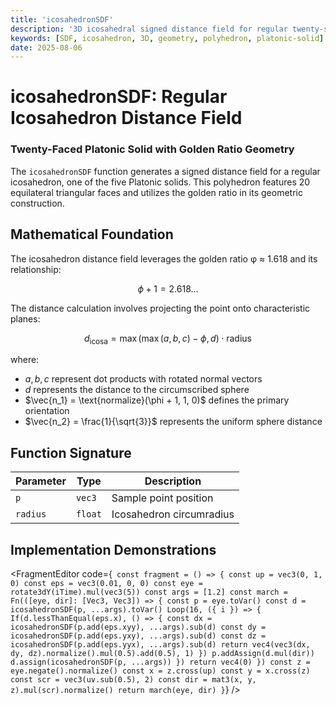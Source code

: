 ```yaml
---
title: 'icosahedronSDF'
description: '3D icosahedral signed distance field for regular twenty-sided polyhedron'
keywords: [SDF, icosahedron, 3D, geometry, polyhedron, platonic-solid]
date: 2025-08-06
---
```



# icosahedronSDF: Regular Icosahedron Distance Field

### Twenty-Faced Platonic Solid with Golden Ratio Geometry

The `icosahedronSDF` function generates a signed distance field for a regular icosahedron, one of the five Platonic solids. This polyhedron features 20 equilateral triangular faces and utilizes the golden ratio in its geometric construction.

## Mathematical Foundation

The icosahedron distance field leverages the golden ratio φ ≈ 1.618 and its relationship:

$$
\phi + 1 = 2.618...
$$

The distance calculation involves projecting the point onto characteristic planes:

$$
d_{\text{icosa}} = \max\left(\max(a, b, c) - \phi, d\right) \cdot \text{radius}
$$

where:

- $a, b, c$ represent dot products with rotated normal vectors
- $d$ represents the distance to the circumscribed sphere
- $\vec{n_1} = \text{normalize}(\phi + 1, 1, 0)$ defines the primary orientation
- $\vec{n_2} = \frac{1}{\sqrt{3}}$ represents the uniform sphere distance

## Function Signature

| Parameter | Type    | Description              |
| --------- | ------- | ------------------------ |
| `p`       | `vec3`  | Sample point position    |
| `radius`  | `float` | Icosahedron circumradius |

## Implementation Demonstrations

<FragmentEditor
        code={`
const fragment = () => {
        const up = vec3(0, 1, 0)
        const eps = vec3(0.01, 0, 0)
        const eye = rotate3dY(iTime).mul(vec3(5))
        const args = [1.2]
        const march = Fn(([eye, dir]: [Vec3, Vec3]) => {
                const p = eye.toVar()
                const d = icosahedronSDF(p, ...args).toVar()
                Loop(16, ({ i }) => {
                        If(d.lessThanEqual(eps.x), () => {
                                const dx = icosahedronSDF(p.add(eps.xyy), ...args).sub(d)
                                const dy = icosahedronSDF(p.add(eps.yxy), ...args).sub(d)
                                const dz = icosahedronSDF(p.add(eps.yyx), ...args).sub(d)
                                return vec4(vec3(dx, dy, dz).normalize().mul(0.5).add(0.5), 1)
                        })
                        p.addAssign(d.mul(dir))
                        d.assign(icosahedronSDF(p, ...args))
                })
                return vec4(0)
        })
        const z = eye.negate().normalize()
        const x = z.cross(up)
        const y = x.cross(z)
        const scr = vec3(uv.sub(0.5), 2)
        const dir = mat3(x, y, z).mul(scr).normalize()
        return march(eye, dir)
}`}
/>
